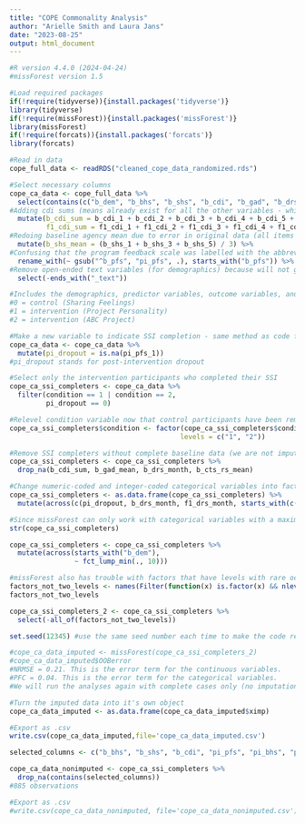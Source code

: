 ```yaml
---
title: "COPE Commonality Analysis"
author: "Arielle Smith and Laura Jans"
date: "2023-08-25"
output: html_document
---
```


```r
#R version 4.4.0 (2024-04-24)
#missForest version 1.5
```

```r
#Load required packages
if(!require(tidyverse)){install.packages('tidyverse')}
library(tidyverse)
if(!require(missForest)){install.packages('missForest')}
library(missForest)
if(!require(forcats)){install.packages('forcats')}
library(forcats)

#Read in data
cope_full_data <- readRDS("cleaned_cope_data_randomized.rds")
```

```r
#Select necessary columns
cope_ca_data <- cope_full_data %>% 
  select(contains(c("b_dem", "b_bhs", "b_shs", "b_cdi", "b_gad", "b_drs", "b_cts", "b_pfs", "pi_bhs", "pi_shs", "f1_bhs", "f1_shs", "f1_cdi", "f1_gad", "f1_drs", "f1_cts", "condition"))) %>%
#Adding cdi sums (means already exist for all the other variables - which is what we need for our analyses!)
  mutate(b_cdi_sum = b_cdi_1 + b_cdi_2 + b_cdi_3 + b_cdi_4 + b_cdi_5 + b_cdi_6 + b_cdi_7 + b_cdi_8 + b_cdi_9 + b_cdi_10 + b_cdi_11 + b_cdi_12, 
         f1_cdi_sum = f1_cdi_1 + f1_cdi_2 + f1_cdi_3 + f1_cdi_4 + f1_cdi_5 + f1_cdi_6 + f1_cdi_7 + f1_cdi_8 + f1_cdi_9 + f1_cdi_10 + f1_cdi_11 + f1_cdi_12) %>% 
#Redoing baseline agency mean due to error in original data (all items were included instead of the subscale)
  mutate(b_shs_mean = (b_shs_1 + b_shs_3 + b_shs_5) / 3) %>% 
#Confusing that the program feedback scale was labelled with the abbreviation for baseline rather than post-intervention, so changing it
  rename_with(~ gsub("^b_pfs", "pi_pfs", .), starts_with("b_pfs")) %>% 
#Remove open-ended text variables (for demographics) because will not give missForest meaningful info
  select(-ends_with("_text"))

#Includes the demographics, predictor variables, outcome variables, and the condition. Condition is just labeled 0, 1, and 2, but looking at the COPE baseline survey flow and parent study code, have gathered that:
#0 = control (Sharing Feelings)
#1 = intervention (Project Personality)
#2 = intervention (ABC Project)

#Make a new variable to indicate SSI completion - same method as code from parent project:
cope_ca_data <- cope_ca_data %>% 
  mutate(pi_dropout = is.na(pi_pfs_1))
#pi_dropout stands for post-intervention dropout

#Select only the intervention participants who completed their SSI
cope_ca_ssi_completers <- cope_ca_data %>% 
  filter(condition == 1 | condition == 2,
         pi_dropout == 0)

#Relevel condition variable now that control participants have been removed
cope_ca_ssi_completers$condition <- factor(cope_ca_ssi_completers$condition,
                                          levels = c("1", "2"))

#Remove SSI completers without complete baseline data (we are not imputing these variables)
cope_ca_ssi_completers <- cope_ca_ssi_completers %>%
  drop_na(b_cdi_sum, b_gad_mean, b_drs_month, b_cts_rs_mean)

#Change numeric-coded and integer-coded categorical variables into factors and make cope_ca_ssi_completers a data.frame for missForest to work
cope_ca_ssi_completers <- as.data.frame(cope_ca_ssi_completers) %>% 
  mutate(across(c(pi_dropout, b_drs_month, f1_drs_month, starts_with(c("b_dem_gender", "b_dem_sex", "b_dem_rom", "b_dem_race"))), factor))

#Since missForest can only work with categorical variables with a maximum of 53 levels, need to lump together factors. Decided to lump those with less than 10 responses.
str(cope_ca_ssi_completers)

cope_ca_ssi_completers <- cope_ca_ssi_completers %>%
  mutate(across(starts_with("b_dem"),
                ~ fct_lump_min(., 10)))

#missForest also has trouble with factors that have levels with rare occurrences or incorperating factors with different numbers of levels at the same time. Since most of our factors are 2 levels and/or the factors with 3+ levels often have dichotomized versions (e.g., gender), we will identify and remove the factor variables that have levels other than 2.
factors_not_two_levels <- names(Filter(function(x) is.factor(x) && nlevels(x) != 2, cope_ca_ssi_completers))
factors_not_two_levels

cope_ca_ssi_completers_2 <- cope_ca_ssi_completers %>%
  select(-all_of(factors_not_two_levels))
```

```r
set.seed(12345) #use the same seed number each time to make the code reproducible (the seed number is just the starting point used in the generation of a sequence of random numbers in the random forest)

#cope_ca_data_imputed <- missForest(cope_ca_ssi_completers_2)
#cope_ca_data_imputed$OOBerror
#NRMSE = 0.21. This is the error term for the continuous variables.
#PFC = 0.04. This is the error term for the categorical variables.
#We will run the analyses again with complete cases only (no imputation) as a robustness check to make sure there isn't a huge difference in results.
```

```r
#Turn the imputed data into it's own object
cope_ca_data_imputed <- as.data.frame(cope_ca_data_imputed$ximp)

#Export as .csv
write.csv(cope_ca_data_imputed,file='cope_ca_data_imputed.csv')
```

```r
selected_columns <- c("b_bhs", "b_shs", "b_cdi", "pi_pfs", "pi_bhs", "pi_shs", "f1_bhs", "f1_shs", "f1_cdi")

cope_ca_data_nonimputed <- cope_ca_ssi_completers %>%
  drop_na(contains(selected_columns))
#885 observations

#Export as .csv
#write.csv(cope_ca_data_nonimputed, file='cope_ca_data_nonimputed.csv')
```